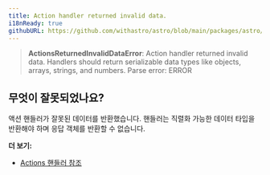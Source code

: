 ```yaml
---
title: Action handler returned invalid data.
i18nReady: true
githubURL: https://github.com/withastro/astro/blob/main/packages/astro/src/core/errors/errors-data.ts
---
```


> **ActionsReturnedInvalidDataError**: Action handler returned invalid data. Handlers should return serializable data types like objects, arrays, strings, and numbers. Parse error: ERROR

## 무엇이 잘못되었나요?
액션 핸들러가 잘못된 데이터를 반환했습니다. 핸들러는 직렬화 가능한 데이터 타입을 반환해야 하며 응답 객체를 반환할 수 없습니다.

**더 보기:**
-  [Actions 핸들러 참조](/ko/reference/api-reference/#handler-속성)


